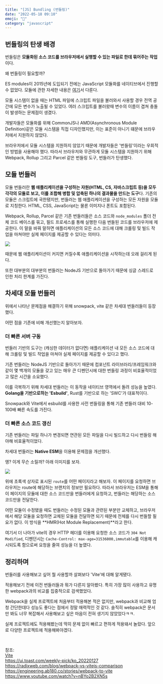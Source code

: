 ```yaml
---
title: "[JS] Bundling (번들링)"
date: "2022-05-18 09:10"
emoji: "🎁"
category: "javascript"
---
```


## 번들링의 탄생 배경
번들링은 **모듈화된 소스 코드를 브라우저에서 실행할 수 있는 파일로 한데 묶어주는 작업**이다.

왜 번들링이 필요할까?

ES modules이 2015년에 도입되기 전에는 JavaScript 모듈화를 네이티브에서 진행할 수 없었다.
모듈에 관한 자세한 내용은 [여기](https://woong-jae.com/javascript/211230-modules)서 다룬다.

모둘 시스템이 없을 때는 HTML 파일에 스크립트 파일을 불러와서 사용할 경우 전역 공간에 모든 변수가 노출될 수 있었다.
여러 스크립트를 불러왔때 변수의 이름이 겹쳐 충돌이 발생하는 문제점이 생겼다.

개발자들은 모듈화를 위해 CommonJS나 AMD(Asynchronous Module Definition)같은 모듈 시스템을 직접 디자인했지만, 이는 표준이 아니기 떄문에 브라우저에서 지원하지 않았다.

브라우저에서 모듈 시스템을 지원하지 않았기 때문에 개발자들은 '번들링'이라는 우회적인 방법을 사용해야 했다.
따라서 브라우저와 무관하게 모듈 시스템을 지원하기 위해 Webpack, Rollup 그리고 Parcel 같은 번들링 도구, 번들러가 탄생했다.

## 모듈 번들러
모듈 번들러란 **웹 애플리케이션을 구성하는 자원(HTML, CS, 자바스크립트 등)을 모두 각각의 모듈로 보고, 이를 조합해 병합 및 압축된 하나의 결과물을 만드는 도구**다.
기존의 모듈은 스크립트에 국한됐지만, 번들러는 웹 애플리케이션을 구성하는 모든 자원을 모듈로 지칭한다.
HTML, CSS, JavaScript는 물론 이미지나 폰트도 포함된다.

Webpack, Rollup, Parcel 같은 기존 번들러들은 소스 코드와 `node_modules` 폴더 전체 코드 베이스를 묶고, 필드 프로세스를 통해 실행한 다음 번들된 코드를 브라우저에 제공한다.
이 말을 바꿔 말하면 애플리케이션의 모든 소스 코드에 대해 크롤링 및 빌드 작업을 마쳐야만 실제 페이지를 제공할 수 있다는 의미다.

<img src="https://vitejs-kr.github.io/assets/bundler.37740380.png" />

때문에 웹 애플리케이션이 커지면 커질수록 애플리케이션을 시작하는데 오래 걸리게 된다.

또한 대부분의 대부분의 번들러는 NodeJS 기반으로 돌아가기 때문에 싱글 스레드로 인한 처리 한계를 가진다.

## 차세대 모듈 번들러
위에서 나타난 문제점을 해결하기 위해 snowpack, vite 같은 차세대 번들러들이 등장했다.

어떤 점을 기존에 비해 개선했는지 알아보자.

### 더 빠른 서버 구동
번들러 기반의 도구는 (캐싱한 데이터가 없다면) 애플리케이션 내 모든 소스 코드에 대해 크롤링 및 빌드 작업을 마쳐야 실제 페이지를 제공할 수 있다고 했다.

기존 번들러는 NodeJS 기반으로 돌아가기 때문에 컴포넌트 라이브러리/프레임워크와 같이 몇 백개의 모듈을 갖고 있는 매우 큰 디펜던시에 대한 번들링 과정이 비효율적이었고 많은 시간을 소요했다.

이를 극복하기 위해 차세대 번들러는 이 동작을 네이티브 영역에서 돌려 성능을 높였다. **Golang을 기반으로하는 'Esbuild'**, Rust를 기반으로 하는 'SWC'가 대표적이다.

Snowpack와 Vite에서 esbuild를 사용한 사전 번들링을 통해 기존 번들러 대비 10-100배 빠른 속도를 가진다.

### 더 빠른 소스 코드 갱신
기존 번들러는 파일 하나가 변경되면 연관된 모든 파일을 다시 빌드하고 다시 번들링 해야해 비효율적이었다.

차세대 번들러는 **Native ESM**을 이용해 문제점을 개선했다. 

엥? 이게 무슨 소릴까? 아래 이미지를 보자.

<img src="https://vitejs-kr.github.io/assets/esm.3070012d.png" />

위에 초록색 상자로 표시된 `route`를 어떤 페이지라고 해보자. 이 페이지를 요청하면 브라우저는 route에 해당하는 브랜치의 정보만 필요하다.
따라서 브라우저는 ESM을 통해 이 페이지의 모듈에 대한 소스 코드만을 번들러에게 요청하고, 번들러는 해당하는 소스 코드만을 전달한다.

어떤 모듈이 수정됐을 때도 번들러는 수정된 모듈과 관련된 부분만 교체하고, 브라우저에서 해당 모듈을 요청하면 교체된 모듈을 전달하면 되기 때문에 전체를 다시 번들할 필요가 없다.
이 방식을 **HMR(Hot Module Replacement)**라고 한다.

여기서 더 나아가 vite의 경우 HTTP 헤더를 이용해 요청한 소스 코드가 `304 Not Modified`, 디펜던시는 `Cache-Control: max-age=31536000,immutable`를 이용해 캐시되도록 함으로써 요청을 줄여 성능을 더 높였다.

## 정리하며
번들러를 사용해보고 싶어 뭘 사용할까 살펴보다 'Vite'에 대해 알게됐다.

적용해보기 전에 이전 번들러들과 뭐가 다른지 알아봤다.
특히 가장 많이 사용하고 유명한 webpack과의 비교를 집중적으로 검색했었다.

Webpack을 실제 프로젝트에 처음부터 적용해본 적은 없지만, webpack과 비교해 엄청 간단한데다 성능도 좋다는 점에서 정말 매력적인 것 같다.
솔직히 webpack은 문서만 봐도 너무 복잡해서 사용해보고 싶은 마음이 전혀 생기지 않았었다ㅋㅋ.

실제 프로젝트에도 적용해봤는데 딱히 문제 없이 빠르고 편하게 적용돼서 놀랐다.
앞으로 다양한 프로젝트에 적용해봐야겠다.

<br/>

참조:  
[Vite](https://vitejs-kr.github.io/guide/why.html#why-bundle-for-production)  
<https://ui.toast.com/weekly-pick/ko_20220127>  
<https://radixweb.com/blog/webpack-vs-vitejs-comparison>  
<https://engineering.ab180.co/stories/webpack-to-vite>  
<https://www.youtube.com/watch?v=nBYo2B2XN5s>